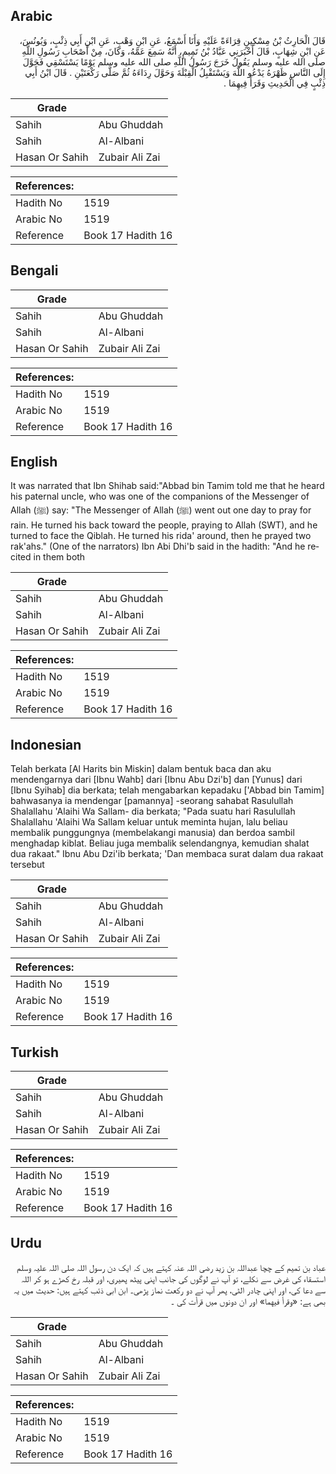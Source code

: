 ## Arabic


<div dir="rtl" lang="ar" style={{fontSize:'larger',backgroundColor:'#f8f9fa',padding:20}}>
قَالَ الْحَارِثُ بْنُ مِسْكِينٍ قِرَاءَةً عَلَيْهِ وَأَنَا أَسْمَعُ، عَنِ ابْنِ وَهْبٍ، عَنِ ابْنِ أَبِي ذِئْبٍ، وَيُونُسَ، عَنِ ابْنِ شِهَابٍ، قَالَ أَخْبَرَنِي عَبَّادُ بْنُ تَمِيمٍ، أَنَّهُ سَمِعَ عَمَّهُ، وَكَانَ، مِنْ أَصْحَابِ رَسُولِ اللَّهِ صلى الله عليه وسلم يَقُولُ خَرَجَ رَسُولُ اللَّهِ صلى الله عليه وسلم يَوْمًا يَسْتَسْقِي فَحَوَّلَ إِلَى النَّاسِ ظَهْرَهُ يَدْعُو اللَّهَ وَيَسْتَقْبِلُ الْقِبْلَةَ وَحَوَّلَ رِدَاءَهُ ثُمَّ صَلَّى رَكْعَتَيْنِ ‏.‏ قَالَ ابْنُ أَبِي ذِئْبٍ فِي الْحَدِيثِ وَقَرَأَ فِيهِمَا ‏.‏
</div>
<div style={{backgroundColor:'#f8f9fa',padding:20, marginBottom: 10}}><table> <thead> <tr> <th>Grade</th> <th></th> </tr> </thead> <tbody> <tr><td>Sahih</td><td>Abu Ghuddah</td></tr><tr><td>Sahih</td><td>Al-Albani</td></tr><tr><td>Hasan Or Sahih</td><td>Zubair Ali Zai</td></tr></tbody></table><table> <thead> <tr> <th>References:</th> <th></th> </tr> </thead> <tbody><tr><td>Hadith No</td><td>1519</td></tr><tr><td>Arabic No</td><td>1519</td></tr><tr><td>Reference</td><td>Book 17 Hadith 16</td></tr></tbody></table></div>

## Bengali


<div dir="ltr" lang="bn" style={{fontSize:'larger',backgroundColor:'#f8f9fa',padding:20}}>

</div>
<div style={{backgroundColor:'#f8f9fa',padding:20, marginBottom: 10}}><table> <thead> <tr> <th>Grade</th> <th></th> </tr> </thead> <tbody> <tr><td>Sahih</td><td>Abu Ghuddah</td></tr><tr><td>Sahih</td><td>Al-Albani</td></tr><tr><td>Hasan Or Sahih</td><td>Zubair Ali Zai</td></tr></tbody></table><table> <thead> <tr> <th>References:</th> <th></th> </tr> </thead> <tbody><tr><td>Hadith No</td><td>1519</td></tr><tr><td>Arabic No</td><td>1519</td></tr><tr><td>Reference</td><td>Book 17 Hadith 16</td></tr></tbody></table></div>

## English


<div dir="ltr" lang="en" style={{fontSize:'larger',backgroundColor:'#f8f9fa',padding:20}}>
It was narrated that Ibn Shihab said:"Abbad bin Tamim told me that he heard his paternal uncle, who was one of the companions of the Messenger of Allah (ﷺ) say: "The Messenger of Allah (ﷺ) went out one day to pray for rain. He turned his back toward the people, praying to Allah (SWT), and he turned to face the Qiblah. He turned his rida' around, then he prayed two rak'ahs." (One of the narrators) Ibn Abi Dhi'b said in the hadith: "And he recited in them both
</div>
<div style={{backgroundColor:'#f8f9fa',padding:20, marginBottom: 10}}><table> <thead> <tr> <th>Grade</th> <th></th> </tr> </thead> <tbody> <tr><td>Sahih</td><td>Abu Ghuddah</td></tr><tr><td>Sahih</td><td>Al-Albani</td></tr><tr><td>Hasan Or Sahih</td><td>Zubair Ali Zai</td></tr></tbody></table><table> <thead> <tr> <th>References:</th> <th></th> </tr> </thead> <tbody><tr><td>Hadith No</td><td>1519</td></tr><tr><td>Arabic No</td><td>1519</td></tr><tr><td>Reference</td><td>Book 17 Hadith 16</td></tr></tbody></table></div>

## Indonesian


<div dir="ltr" lang="id" style={{fontSize:'larger',backgroundColor:'#f8f9fa',padding:20}}>
Telah berkata [Al Harits bin Miskin] dalam bentuk baca dan aku mendengarnya dari [Ibnu Wahb] dari [Ibnu Abu Dzi'b] dan [Yunus] dari [Ibnu Syihab] dia berkata; telah mengabarkan kepadaku ['Abbad bin Tamim] bahwasanya ia mendengar [pamannya] -seorang sahabat Rasulullah Shalallahu 'Alaihi Wa Sallam- dia berkata; "Pada suatu hari Rasulullah Shalallahu 'Alaihi Wa Sallam keluar untuk meminta hujan, lalu beliau membalik punggungnya (membelakangi manusia) dan berdoa sambil menghadap kiblat. Beliau juga membalik selendangnya, kemudian shalat dua rakaat." Ibnu Abu Dzi'ib berkata; 'Dan membaca surat dalam dua rakaat tersebut
</div>
<div style={{backgroundColor:'#f8f9fa',padding:20, marginBottom: 10}}><table> <thead> <tr> <th>Grade</th> <th></th> </tr> </thead> <tbody> <tr><td>Sahih</td><td>Abu Ghuddah</td></tr><tr><td>Sahih</td><td>Al-Albani</td></tr><tr><td>Hasan Or Sahih</td><td>Zubair Ali Zai</td></tr></tbody></table><table> <thead> <tr> <th>References:</th> <th></th> </tr> </thead> <tbody><tr><td>Hadith No</td><td>1519</td></tr><tr><td>Arabic No</td><td>1519</td></tr><tr><td>Reference</td><td>Book 17 Hadith 16</td></tr></tbody></table></div>

## Turkish


<div dir="ltr" lang="tr" style={{fontSize:'larger',backgroundColor:'#f8f9fa',padding:20}}>

</div>
<div style={{backgroundColor:'#f8f9fa',padding:20, marginBottom: 10}}><table> <thead> <tr> <th>Grade</th> <th></th> </tr> </thead> <tbody> <tr><td>Sahih</td><td>Abu Ghuddah</td></tr><tr><td>Sahih</td><td>Al-Albani</td></tr><tr><td>Hasan Or Sahih</td><td>Zubair Ali Zai</td></tr></tbody></table><table> <thead> <tr> <th>References:</th> <th></th> </tr> </thead> <tbody><tr><td>Hadith No</td><td>1519</td></tr><tr><td>Arabic No</td><td>1519</td></tr><tr><td>Reference</td><td>Book 17 Hadith 16</td></tr></tbody></table></div>

## Urdu


<div dir="rtl" lang="ur" style={{fontSize:'larger',backgroundColor:'#f8f9fa',padding:20}}>
عباد بن تمیم کے چچا عبداللہ بن زید رضی اللہ عنہ کہتے ہیں کہ ایک دن رسول اللہ صلی اللہ علیہ وسلم استسقاء کی غرض سے نکلے، تو آپ نے لوگوں کی جانب اپنی پیٹھ پھیری، اور قبلہ رخ کھڑے ہو کر اللہ سے دعا کی، اور اپنی چادر الٹی، پھر آپ نے دو رکعت نماز پڑھی۔ ابن ابی ذئب کہتے ہیں: حدیث میں یہ بھی ہے: «وقرأ فيهما» اور ان دونوں میں قرأت کی ۔
</div>
<div style={{backgroundColor:'#f8f9fa',padding:20, marginBottom: 10}}><table> <thead> <tr> <th>Grade</th> <th></th> </tr> </thead> <tbody> <tr><td>Sahih</td><td>Abu Ghuddah</td></tr><tr><td>Sahih</td><td>Al-Albani</td></tr><tr><td>Hasan Or Sahih</td><td>Zubair Ali Zai</td></tr></tbody></table><table> <thead> <tr> <th>References:</th> <th></th> </tr> </thead> <tbody><tr><td>Hadith No</td><td>1519</td></tr><tr><td>Arabic No</td><td>1519</td></tr><tr><td>Reference</td><td>Book 17 Hadith 16</td></tr></tbody></table></div>